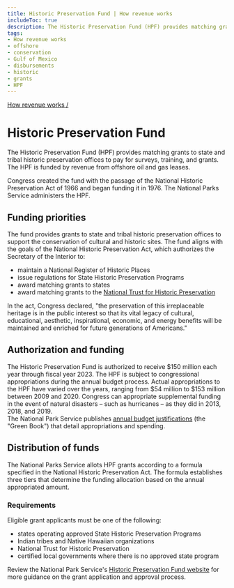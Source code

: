 ```yaml
---
title: Historic Preservation Fund | How revenue works
includeToc: true
description: The Historic Preservation Fund (HPF) provides matching grants to state and tribal historic preservation offices to pay for surveys, training, and grants. The HPF is funded by revenue from offshore oil and gas leases.
tags:
- How revenue works
- offshore
- conservation
- Gulf of Mexico
- disbursements
- historic
- grants
- HPF
---
```


[How revenue works /](/how-revenue-works/)

# Historic Preservation Fund

The Historic Preservation Fund (HPF) provides matching grants to state and tribal historic preservation offices to pay for surveys, training, and grants. The HPF is funded by revenue from offshore oil and gas leases.

Congress created the fund with the passage of the National Historic Preservation Act of 1966 and began funding it in 1976. The National Parks Service administers the HPF.

## Funding priorities
The fund provides grants to state and tribal historic preservation offices to support the conservation of cultural and historic sites. The fund aligns with the goals of the National Historic Preservation Act, which authorizes the Secretary of the Interior to:

- maintain a National Register of Historic Places
- issue regulations for State Historic Preservation Programs
- award matching grants to states
- award matching grants to the [National Trust for Historic Preservation](https://savingplaces.org/)

In the act, Congress declared, "the preservation of this irreplaceable heritage is in the public interest so that its vital legacy of cultural, educational, aesthetic, inspirational, economic, and energy benefits will be maintained and enriched for future generations of Americans."

## Authorization and funding
The Historic Preservation Fund is <GlossaryTerm>authorized</GlossaryTerm> to receive $150 million each year through fiscal year 2023. The HPF is subject to congressional appropriations during the annual budget process. Actual appropriations to the HPF have varied over the years, ranging from $54 million to $153 million between 2009 and 2020. Congress can appropriate supplemental funding in the event of natural disasters – such as hurricanes – as they did in 2013, 2018, and 2019.
<br />
The National Park Service publishes <a href="https://www.nps.gov/aboutus/budget.htm">annual budget justifications</a> (the "Green Book") that detail appropriations and spending.

## Distribution of funds
The National Parks Service allots HPF grants according to a formula specified in the National Historic Preservation Act. The formula establishes three tiers that determine the funding allocation based on the annual appropriated amount.

### Requirements

Eligible grant applicants must be one of the following:

- states operating approved State Historic Preservation Programs
- Indian tribes and Native Hawaiian organizations
- National Trust for Historic Preservation
- certified local governments where there is no approved state program

Review the National Park Service's [Historic Preservation Fund website](https://www.nps.gov/preservation-grants/) for more guidance on the grant application and approval process.
